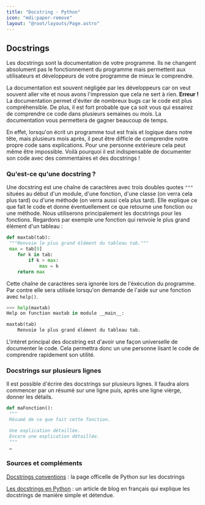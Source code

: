 ```yaml
---
title: "Docstring - Python"
icon: "mdi:paper-remove"
layout: "@root/layouts/Page.astro"
---
```


## Docstrings

Les docstrings sont la documentation de votre programme. Ils ne changent
absolument pas le fonctionnement du programme mais permettent aux utilisateurs
et développeurs de votre programme de mieux le comprendre.

La documentation est souvent négligée par les développeurs car on veut souvent
aller vite et nous avons l'impression que cela ne sert à rien. **Erreur !** La
documentation permet d'éviter de nombreux bugs car le code est plus
compréhensible. De plus, il est fort probable que ça soit vous qui essairez de
comprendre ce code dans plusieurs semaines ou mois. La documentation vous
permettera de gagner beaucoup de temps.

En effet, lorsqu'on écrit un programme tout est frais et logique dans notre
tête, mais plusieurs mois après, il peut être difficle de comprendre notre
propre code sans explications. Pour une personne extérieure cela peut même
être impossible. Voilà pourquoi il est indispensable de documenter son code
avec des commentaires et des docstrings !

### Qu'est-ce qu'une docstring ?

Une docstring est une chaîne de caractères avec trois doubles quotes `"""`
situées au début d'un module, d'une fonction, d'une classe (on verra cela plus
tard) ou d'une méthode (on verra aussi cela plus tard). Elle explique ce que
fait le code et donne éventuellement ce que retourne une fonction ou une
méthode. Nous utiliserons principalement les docstrings pour les fonctions.
Regardons par exemple une fonction qui renvoie le plus grand élément d'un
tableau :

```py
def maxtab(tab):
 """Renvoie le plus grand élément du tableau tab."""
 max = tab[0]
    for k in tab:
        if k > max:
            max = k
    return max
```

Cette chaîne de caractères sera ignorée lors de l'éxécution du programme. Par
contre elle sera utilisée lorsqu'on demande de l'aide sur une fonction avec
`help()`.

```py
>>> help(maxtab)
Help on function maxtab in module __main__:

maxtab(tab)
    Renvoie le plus grand élément du tableau tab.
```

L'intéret principal des docstring est d'avoir une façon universelle de
documenter le code. Cela permettra donc un une personne lisant le code de
comprendre rapidement son utilité.

### Docstrings sur plusieurs lignes

Il est possible d'écrire des docstrings sur plusieurs lignes. Il faudra alors
commencer par un résumé sur une ligne puis, après une ligne vièrge, donner les
détails.

```py
def maFonction():
 """
 Résumé de ce que fait cette fonction.

 Une explication détaillée.
 Encore une explication détaillée.
 """
 …
```

### Sources et compléments

[Docstrings conventions](https://www.python.org/dev/peps/pep-0257/) : la page officelle de Python sur les docstrings

[Les docstrings en Python](http://sametmax.com/les-docstrings/) : un article de blog en français qui explique les docstrings de manière simple et détendue.

